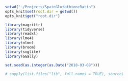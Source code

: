 ```r
setwd("~/Projects/SpainGlutathioneRatio")
opts_knit$set(root.dir = getwd())
opts_knit$get("root.dir")
```

```r
library(magrittr)
library(tidyverse)
library(readxl)
library(lme4)
library(nlme)
library(broom)
library(svglite)
library(GGally)

set.seed(as.integer(as.Date("2018-03-08")))

# sapply(list.files("lib", full.names = TRUE), source)
```
